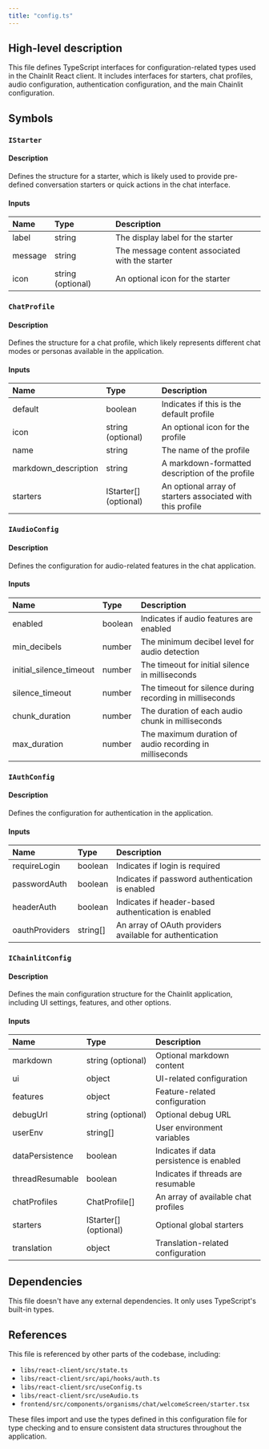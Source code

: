 ```yaml
---
title: "config.ts"
---
```


## High-level description
This file defines TypeScript interfaces for configuration-related types used in the Chainlit React client. It includes interfaces for starters, chat profiles, audio configuration, authentication configuration, and the main Chainlit configuration.

## Symbols

### `IStarter`
#### Description
Defines the structure for a starter, which is likely used to provide pre-defined conversation starters or quick actions in the chat interface.

#### Inputs
| Name | Type | Description |
|:-----|:-----|:------------|
| label | string | The display label for the starter |
| message | string | The message content associated with the starter |
| icon | string (optional) | An optional icon for the starter |

### `ChatProfile`
#### Description
Defines the structure for a chat profile, which likely represents different chat modes or personas available in the application.

#### Inputs
| Name | Type | Description |
|:-----|:-----|:------------|
| default | boolean | Indicates if this is the default profile |
| icon | string (optional) | An optional icon for the profile |
| name | string | The name of the profile |
| markdown_description | string | A markdown-formatted description of the profile |
| starters | IStarter[] (optional) | An optional array of starters associated with this profile |

### `IAudioConfig`
#### Description
Defines the configuration for audio-related features in the chat application.

#### Inputs
| Name | Type | Description |
|:-----|:-----|:------------|
| enabled | boolean | Indicates if audio features are enabled |
| min_decibels | number | The minimum decibel level for audio detection |
| initial_silence_timeout | number | The timeout for initial silence in milliseconds |
| silence_timeout | number | The timeout for silence during recording in milliseconds |
| chunk_duration | number | The duration of each audio chunk in milliseconds |
| max_duration | number | The maximum duration of audio recording in milliseconds |

### `IAuthConfig`
#### Description
Defines the configuration for authentication in the application.

#### Inputs
| Name | Type | Description |
|:-----|:-----|:------------|
| requireLogin | boolean | Indicates if login is required |
| passwordAuth | boolean | Indicates if password authentication is enabled |
| headerAuth | boolean | Indicates if header-based authentication is enabled |
| oauthProviders | string[] | An array of OAuth providers available for authentication |

### `IChainlitConfig`
#### Description
Defines the main configuration structure for the Chainlit application, including UI settings, features, and other options.

#### Inputs
| Name | Type | Description |
|:-----|:-----|:------------|
| markdown | string (optional) | Optional markdown content |
| ui | object | UI-related configuration |
| features | object | Feature-related configuration |
| debugUrl | string (optional) | Optional debug URL |
| userEnv | string[] | User environment variables |
| dataPersistence | boolean | Indicates if data persistence is enabled |
| threadResumable | boolean | Indicates if threads are resumable |
| chatProfiles | ChatProfile[] | An array of available chat profiles |
| starters | IStarter[] (optional) | Optional global starters |
| translation | object | Translation-related configuration |

## Dependencies
This file doesn't have any external dependencies. It only uses TypeScript's built-in types.

## References
This file is referenced by other parts of the codebase, including:
- `libs/react-client/src/state.ts`
- `libs/react-client/src/api/hooks/auth.ts`
- `libs/react-client/src/useConfig.ts`
- `libs/react-client/src/useAudio.ts`
- `frontend/src/components/organisms/chat/welcomeScreen/starter.tsx`

These files import and use the types defined in this configuration file for type checking and to ensure consistent data structures throughout the application.